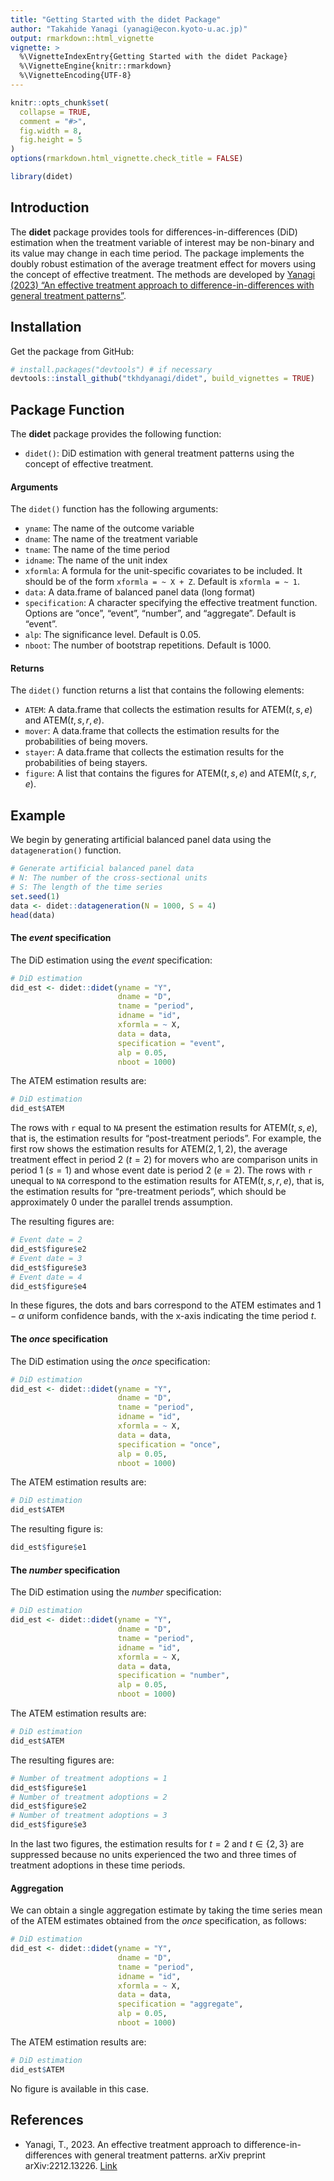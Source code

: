 ---
title: "Getting Started with the didet Package"
author: "Takahide Yanagi (yanagi@econ.kyoto-u.ac.jp)"
output: rmarkdown::html_vignette
vignette: >
  %\VignetteIndexEntry{Getting Started with the didet Package}
  %\VignetteEngine{knitr::rmarkdown}
  %\VignetteEncoding{UTF-8}
---

```{r, include = FALSE}
knitr::opts_chunk$set(
  collapse = TRUE,
  comment = "#>",
  fig.width = 8, 
  fig.height = 5 
)
options(rmarkdown.html_vignette.check_title = FALSE)
```


```{r setup, include = FALSE}
library(didet)
```

## Introduction

The **didet** package provides tools for differences-in-differences (DiD) 
estimation when the treatment variable of interest may be non-binary 
and its value may change in each time period.
The package implements the doubly robust estimation of the 
average treatment effect for movers using the concept of effective treatment.
The methods are developed by [Yanagi (2023) "An effective treatment approach to difference-in-differences with general treatment patterns"](https://doi.org/10.48550/arXiv.2212.13226).

## Installation

Get the package from GitHub:

```{r, eval = F, echo = T}
# install.packages("devtools") # if necessary
devtools::install_github("tkhdyanagi/didet", build_vignettes = TRUE)
```

## Package Function

The **didet** package provides the following function:

- `didet()`: DiD estimation with general treatment patterns using the concept of effective treatment.

#### Arguments

The `didet()` function has the following arguments:

- `yname`: The name of the outcome variable
- `dname`: The name of the treatment variable
- `tname`: The name of the time period
- `idname`: The name of the unit index
- `xformla`: A formula for the unit-specific covariates to be included.
   It should be of the form `xformla = ~ X + Z`.
   Default is `xformla = ~ 1`.
- `data`: A data.frame of balanced panel data (long format)
- `specification`: A character specifying the effective treatment function.
   Options are "once", "event", "number", and "aggregate".
   Default is "event".
- `alp`: The significance level.
   Default is 0.05.
- `nboot`: The number of bootstrap repetitions.
   Default is 1000.

#### Returns

The `didet()` function returns a list that contains the following elements:

- `ATEM`:   A data.frame that collects the estimation results for $\mathrm{ATEM}(t, s, e)$ and $\mathrm{ATEM}(t, s, r, e)$.
- `mover`:  A data.frame that collects the estimation results for the probabilities of being movers.
- `stayer`: A data.frame that collects the estimation results for the probabilities of being stayers.
- `figure`: A list that contains the figures for $\mathrm{ATEM}(t,s,e)$ and $\mathrm{ATEM}(t, s, r, e)$.

## Example

We begin by generating artificial balanced panel data using the `datageneration()` function.

```{r, eval = T, echo = T}
# Generate artificial balanced panel data
# N: The number of the cross-sectional units
# S: The length of the time series
set.seed(1)
data <- didet::datageneration(N = 1000, S = 4)
head(data)
```

#### The *event* specification

The DiD estimation using the *event* specification:
```{r, eval = T, echo = T}
# DiD estimation
did_est <- didet::didet(yname = "Y",
                        dname = "D",
                        tname = "period",
                        idname = "id",
                        xformla = ~ X,
                        data = data,
                        specification = "event",
                        alp = 0.05,
                        nboot = 1000)
```

The ATEM estimation results are:
```{r, eval = T, echo = T}
# DiD estimation
did_est$ATEM
```

The rows with `r` equal to `NA` present the estimation results for $\mathrm{ATEM}(t, s, e)$, that is, the estimation results for "post-treatment periods".
For example, the first row shows the estimation results for $\mathrm{ATEM}(2, 1, 2)$, the average treatment effect in period 2 ($t = 2$) for movers who are comparison units in period $1$ ($s = 1$) and whose event date is period 2 ($e = 2$). 
The rows with `r` unequal to `NA` correspond to the estimation results for $\mathrm{ATEM}(t, s, r, e)$, that is, the estimation results for "pre-treatment periods", which should be approximately 0 under the parallel trends assumption.

The resulting figures are:
```{r, eval = T, echo = T}
# Event date = 2
did_est$figure$e2
# Event date = 3
did_est$figure$e3
# Event date = 4
did_est$figure$e4
```

In these figures, the dots and bars correspond to the ATEM estimates and $1 - \alpha$ uniform confidence bands, with the x-axis indicating the time period $t$.

#### The *once* specification

The DiD estimation using the *once* specification:
```{r, eval = T, echo = T}
# DiD estimation
did_est <- didet::didet(yname = "Y",
                        dname = "D",
                        tname = "period",
                        idname = "id",
                        xformla = ~ X,
                        data = data,
                        specification = "once",
                        alp = 0.05,
                        nboot = 1000)
```

The ATEM estimation results are:
```{r, eval = T, echo = T}
# DiD estimation
did_est$ATEM
```

The resulting figure is:
```{r, eval = T, echo = T}
did_est$figure$e1
```

#### The *number* specification

The DiD estimation using the *number* specification:
```{r, eval = T, echo = T}
# DiD estimation
did_est <- didet::didet(yname = "Y",
                        dname = "D",
                        tname = "period",
                        idname = "id",
                        xformla = ~ X,
                        data = data,
                        specification = "number",
                        alp = 0.05,
                        nboot = 1000)
```

The ATEM estimation results are:
```{r, eval = T, echo = T}
# DiD estimation
did_est$ATEM
```

The resulting figures are:
```{r, eval = T, echo = T}
# Number of treatment adoptions = 1
did_est$figure$e1
# Number of treatment adoptions = 2
did_est$figure$e2
# Number of treatment adoptions = 3
did_est$figure$e3
```

In the last two figures, the estimation results for $t = 2$ and $t \in \{ 2, 3 \}$ are suppressed because no units experienced the two and three times of treatment adoptions in these time periods.

#### Aggregation

We can obtain a single aggregation estimate by taking the time series mean of the ATEM estimates obtained from the *once* specification, as follows:
```{r, eval = T, echo = T}
# DiD estimation
did_est <- didet::didet(yname = "Y",
                        dname = "D",
                        tname = "period",
                        idname = "id",
                        xformla = ~ X,
                        data = data,
                        specification = "aggregate",
                        alp = 0.05,
                        nboot = 1000)
```

The ATEM estimation results are:
```{r, eval = T, echo = T}
# DiD estimation
did_est$ATEM
```

No figure is available in this case.

## References

- Yanagi, T., 2023. 
An effective treatment approach to difference-in-differences with general treatment patterns. 
arXiv preprint arXiv:2212.13226.
[Link](https://doi.org/10.48550/arXiv.2212.13226)
